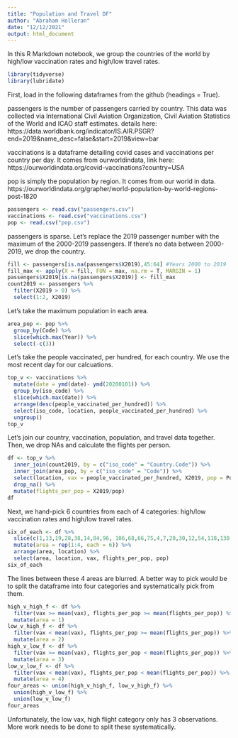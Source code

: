 ---
title: "Population and Travel DF"
author: "Abraham Holleran"
date: "12/12/2021"
output: html_document
---
In this R Markdown notebook, we group the countries of the world by high/low vaccination rates and high/low travel rates.

```{r warning=FALSE, include=FALSE}
library(tidyverse)
library(lubridate)
```

First, load in the following dataframes from the github (headings = True).

passengers is the number of passengers carried by country. This data was collected via International Civil Aviation Organization, Civil Aviation Statistics of the World and ICAO staff estimates. details here: https://data.worldbank.org/indicator/IS.AIR.PSGR?end=2019&name_desc=false&start=2019&view=bar

vaccinations is a dataframe detailing covid cases and vaccinations per country per day. It comes from ourworldindata, link here: https://ourworldindata.org/covid-vaccinations?country=USA

pop is simply the population by region. It comes from our world in data. https://ourworldindata.org/grapher/world-population-by-world-regions-post-1820



```{r}
passengers <- read.csv("passengers.csv")
vaccinations <- read.csv("vaccinations.csv")
pop <- read.csv("pop.csv")
```

passengers is sparse. Let's replace the 2019 passenger number with the maximum of the 2000-2019 passengers. If there's no data between 2000-2019, we drop the country.
```{r warning=FALSE}
fill <- passengers[is.na(passengers$X2019),45:64] #Years 2000 to 2019
fill_max <- apply(X = fill, FUN = max, na.rm = T, MARGIN = 1)
passengers$X2019[is.na(passengers$X2019)] <- fill_max
count2019 <- passengers %>%
  filter(X2019 > 0) %>%
  select(1:2, X2019)
```

Let's take the maximum population in each area.
```{r}
area_pop <- pop %>%
  group_by(Code) %>%
  slice(which.max(Year)) %>%
  select(-c(3))
```
Let's take the people vaccinated, per hundred, for each country. We use the most recent day for our calcuations.
```{r}
top_v <- vaccinations %>%
  mutate(date = ymd(date)- ymd(20200101)) %>%
  group_by(iso_code) %>%
  slice(which.max(date)) %>%
  arrange(desc(people_vaccinated_per_hundred)) %>%
  select(iso_code, location, people_vaccinated_per_hundred) %>%
  ungroup()
top_v
```
Let's join our country, vaccination, population, and travel data together. Then, we drop NAs and calculate the flights per person.
```{r}
df <- top_v %>%
  inner_join(count2019, by = c("iso_code" = "Country.Code")) %>%
  inner_join(area_pop, by = c("iso_code" = "Code")) %>%
  select(location, vax = people_vaccinated_per_hundred, X2019, pop = Population..historical.estimates.) %>%
  drop_na() %>%
  mutate(flights_per_pop = X2019/pop)
df
```
Next, we hand-pick 6 countries from each of 4 categories: high/low vaccination rates and high/low travel rates.

```{r}
six_of_each <- df %>%
  slice(c(1,13,19,28,38,14,84,96, 106,68,66,75,4,7,20,30,12,54,118,130,131,132,135,139)) %>%
  mutate(area = rep(1:4, each = 6)) %>%
  arrange(area, location) %>%
  select(area, location, vax, flights_per_pop, pop)
six_of_each
```
The lines between these 4 areas are blurred. A better way to pick would be to split the dataframe into four categories and systematically pick from them.

```{r}
high_v_high_f <- df %>%
  filter(vax >= mean(vax), flights_per_pop >= mean(flights_per_pop)) %>%
  mutate(area = 1)
low_v_high_f <- df %>%
  filter(vax < mean(vax), flights_per_pop >= mean(flights_per_pop)) %>%
  mutate(area = 2)
high_v_low_f <- df %>%
  filter(vax >= mean(vax), flights_per_pop < mean(flights_per_pop)) %>%
  mutate(area = 3)
low_v_low_f <- df %>%
  filter(vax < mean(vax), flights_per_pop < mean(flights_per_pop)) %>%
  mutate(area = 4)
four_areas <- union(high_v_high_f, low_v_high_f) %>%
  union(high_v_low_f) %>%
  union(low_v_low_f)
four_areas
```
Unfortunately, the low vax, high flight category only has 3 observations. More work needs to be done to split these systematically.